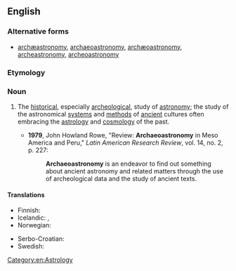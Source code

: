 ==English==

{{wikipedia}}

===Alternative forms===
* [[archæastronomy]], [[archaeoastronomy]], [[archæoastronomy]], [[archeastronomy]], [[archeoastronomy]]

===Etymology===
{{prefix|archaeo|alt1=archae-|astronomy}}

===Noun===
{{en-noun|-}}

# {{astronomy|archeology}} The [[historical]], especially [[archeological]], study of [[astronomy]]; the study of the astronomical [[system]]s and [[method]]s of [[ancient]] cultures often embracing the [[astrology]] and [[cosmology]] of the past.
#* '''1979''', John Howland Rowe, "Review: '''Archaeoastronomy''' in Meso America and Peru," ''Latin American Research Review'', vol. 14, no. 2, p. 227:
#*: '''Archaeoastronomy''' is an endeavor to find out something about ancient astronomy and related matters through the use of archeological data and the study of ancient texts.

====Translations====
{{trans-top|The archeological study of astronomy}}
* Finnish: {{t-|fi|arkeoastronomia}}
* Icelandic: {{t|is|fornleifastjörnufræði|f}}, {{t|is|forsögustjörnufræði|f}}
* Norwegian: {{t-|no|arkeoastronomi|m}}
{{trans-mid}}
* Serbo-Croatian: {{t|sh|археоастрономија|m|tr=arheoastronomija|sc=Cyrl}}
* Swedish: {{t-|sv|arkeoastronomi}}
{{trans-bottom}}

[[Category:en:Astrology]]